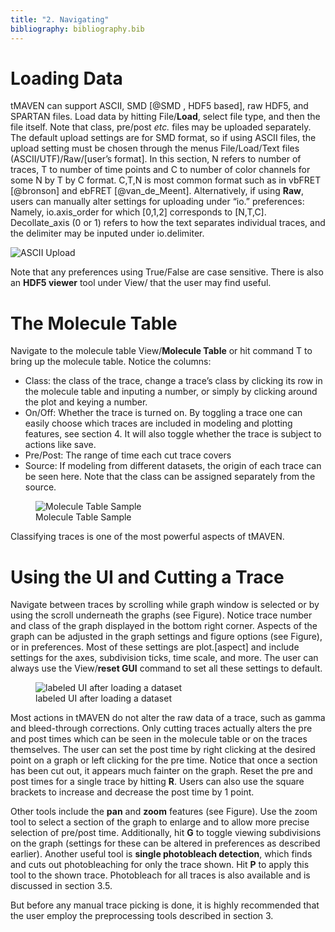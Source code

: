 ```yaml
---
title: "2. Navigating"
bibliography: bibliography.bib
---
```


# Loading Data
tMAVEN can support ASCII, SMD [@SMD , HDF5 based], raw HDF5, and SPARTAN files. Load data by hitting File/**Load**, select file type, and then the file itself. Note that class, pre/post *etc.* files may be uploaded separately. The default upload settings are for SMD format, so if using ASCII files, the upload setting must be chosen through the menus File/Load/Text files (ASCII/UTF)/Raw/[user's format]. In this section, N refers to number of traces, T to number of time points and C to number of color channels for some N by T by C format. C,T,N is most common format such as in vbFRET [@bronson] and ebFRET [@van_de_Meent]. Alternatively, if using **Raw**, users can manually alter settings for uploading under "io." preferences: Namely, io.axis_order for which [0,1,2] corresponds to [N,T,C]. Decollate_axis (0 or 1) refers to how the text separates individual traces, and the delimiter may be inputed under io.delimiter.


![ASCII Upload](images/ASCIIupload.png)
<!-- %ebfret is n*t and might be csv or tsb delimiter  -->

Note that any preferences using True/False are case sensitive. There is also an **HDF5 viewer** tool under View/ that the user may find useful.

# The Molecule Table
Navigate to the molecule table View/**Molecule Table** or hit command T to bring up the molecule table. Notice the columns:

* Class: the class of the trace, change a trace's class by clicking its row in the molecule table and inputing a number, or simply by clicking around the plot and keying a number.
* On/Off: Whether the trace is turned on. By toggling a trace one can easily choose which traces  are included in modeling and plotting features, see section 4. It will also toggle whether the trace is subject to actions like save.
* Pre/Post: The range of time each cut trace covers 
* Source: If modeling from different datasets, the origin of each trace can be seen here. Note that the class can be assigned separately from the source. 

![Molecule Table Sample](images/Molecule\ Table\ Sample.png)

Classifying traces is one of the most powerful aspects of tMAVEN. 


# Using the UI and Cutting a Trace
Navigate between traces by scrolling while graph window is selected or by using the scroll underneath the graphs (see Figure). Notice trace number and class of the graph displayed in the bottom right corner. Aspects of the graph can be adjusted in the graph settings and figure options (see Figure), or in preferences. Most of these settings are plot.[aspect] and include settings for the axes, subdivision ticks, time scale, and more. The user can always use the View/**reset GUI** command to set all these settings to default. 

![labeled UI after loading a dataset](images/General\ UI.png)

Most actions in tMAVEN do not alter the raw data of a trace, such as gamma and bleed-through corrections. Only cutting traces actually alters the pre and post times which can be seen in the molecule table or on the traces themselves. The user can set the post time by right clicking at the desired point on a graph or left clicking for the pre time. Notice that once a section has been cut out, it appears much fainter on the graph. Reset the pre and post times for a single trace by hitting **R**. Users can also use the square brackets to increase and decrease the post time by 1 point.

Other tools include the **pan** and **zoom** features (see Figure). Use the zoom tool to select a section of the graph to enlarge and to allow more precise selection of pre/post time. Additionally, hit **G** to toggle viewing subdivisions on the graph (settings for these can be altered in preferences as described earlier). 
Another useful tool is **single photobleach detection**, which finds and cuts out photobleaching for only the trace shown. Hit **P** to apply this tool to the shown trace. Photobleach for all traces is also available and is discussed in section 3.5. 
<!-- click and right click, use zoom (inspect? tool), graph subdivisions- command g -->

But before any manual trace picking is done, it is highly recommended that the user employ the preprocessing tools described in section 3.
